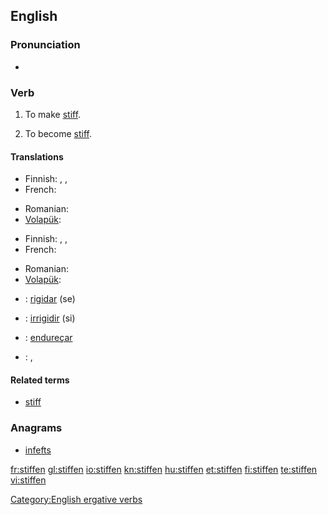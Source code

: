 ==English==

===Pronunciation===
* {{rhymes|ɪfən}}

===Verb===
{{en-verb}}

# {{transitive}} To make [[stiff]].
# {{intransitive}} To become [[stiff]].

====Translations====
{{trans-top|to make stiff}}
* Finnish: {{t-|fi|jäykistää}}, {{t-|fi|jähmettää}}, {{t|fi|kangistaa}}
* French: {{t+|fr|raidir}}
{{trans-mid}}
* Romanian: {{t+|ro|întări}}
* [[Volapük]]: {{t|vo|stifükön}}
{{trans-bottom}}

{{trans-top|to become stiff}}
* Finnish: {{t+|fi|jäykistyä}}, {{t-|fi|jähmettyä}}, {{t|fi|kangistua}}
* French: {{t+|fr|raidir}}
{{trans-mid}}
* Romanian: {{t+|ro|întări}}
* [[Volapük]]: {{t|vo|stifikön}}
{{trans-bottom}}

{{checktrans-top}}
* {{ttbc|ia}}: [[rigidar]] (se)
* {{ttbc|it}}: [[irrigidir]] (si)
{{trans-mid}}
* {{ttbc|pt}}: [[endureçar]]
* {{ttbc|es}}: {{t|es|atiesar|alt=atiesarse}}, {{t|es|endurecer|alt=endurecerse}}
{{trans-bottom}}

====Related terms====
* [[stiff]]

===Anagrams===
* [[infefts#English|infefts]]

[[Category:English ergative verbs]]

[[fr:stiffen]]
[[gl:stiffen]]
[[io:stiffen]]
[[kn:stiffen]]
[[hu:stiffen]]
[[et:stiffen]]
[[fi:stiffen]]
[[te:stiffen]]
[[vi:stiffen]]